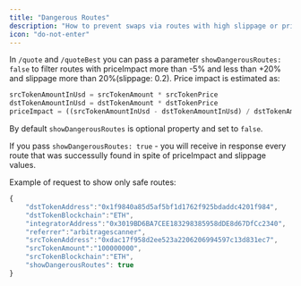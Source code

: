 ```yaml
---
title: "Dangerous Routes"
description: "How to prevent swaps via routes with high slippage or price impact"
icon: "do-not-enter"
---
```


In `/quote` and `/quoteBest` you can pass a parameter `showDangerousRoutes: false` to filter routes with priceImpact more than -5% and less than +20% and slippage more than 20%(slippage: 0.2). Price impact is estimated as:

```javascript
srcTokenAmountInUsd = srcTokenAmount * srcTokenPrice
dstTokenAmountInUsd = dstTokenAmount * dstTokenPrice
priceImpact = ((srcTokenAmountInUsd - dstTokenAmountInUsd) / dstTokenAmountInUsd) * 100
```

By default `showDangerousRoutes` is optional property and set to `false`.

If you pass `showDangerousRoutes: true` - you will receive in response every route that was successully found in spite of priceImpact and slippage values.

Example of request to show only safe routes:

```javascript
{
    "dstTokenAddress":"0x1f9840a85d5af5bf1d1762f925bdaddc4201f984",
    "dstTokenBlockchain":"ETH",
    "integratorAddress":"0x3019BD6BA7CEE183298385958dDE8d67DfCc2340",
    "referrer":"arbitragescanner",
    "srcTokenAddress":"0xdac17f958d2ee523a2206206994597c13d831ec7",
    "srcTokenAmount":"100000000",
    "srcTokenBlockchain":"ETH",
    "showDangerousRoutes": true
}
```